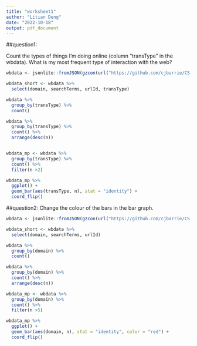 ```yaml
---
title: "worksheet1"
author: "Litian Deng"
date: "2022-10-18"
output: pdf_document
---
```


##question1:

Count the types of things I'm doing online (column "transType" in the wbdata). What is my most frequent type of interaction with the web?

```r
wbdata <- jsonlite::fromJSON(gzcon(url("https://github.com/cjbarrie/CS-ED/blob/main/data/web_historian_data.json?raw=true")))

wbdata_short <- wbdata %>% 
  select(domain, searchTerms, urlId, transType)

wbdata %>% 
  group_by(transType) %>%
  count() 

wbdata %>% 
  group_by(transType) %>%
  count() %>%
  arrange(desc(n))


wbdata_mp <- wbdata %>% 
  group_by(transType) %>%
  count() %>%
  filter(n >2)

wbdata_mp %>%
  ggplot() +
  geom_bar(aes(transType, n), stat = "identity") +
  coord_flip()
```
##question2:
Change the colour of the bars in the bar graph.

```r
wbdata <- jsonlite::fromJSON(gzcon(url("https://github.com/cjbarrie/CS-ED/blob/main/data/web_historian_data.json?raw=true")))

wbdata_short <- wbdata %>% 
  select(domain, searchTerms, urlId)

wbdata %>% 
  group_by(domain) %>%
  count() 

wbdata %>% 
  group_by(domain) %>%
  count() %>%
  arrange(desc(n))

wbdata_mp <- wbdata %>% 
  group_by(domain) %>%
  count() %>%
  filter(n >5)

wbdata_mp %>%
  ggplot() +
  geom_bar(aes(domain, n), stat = "identity", color = "red") +
  coord_flip()

```

